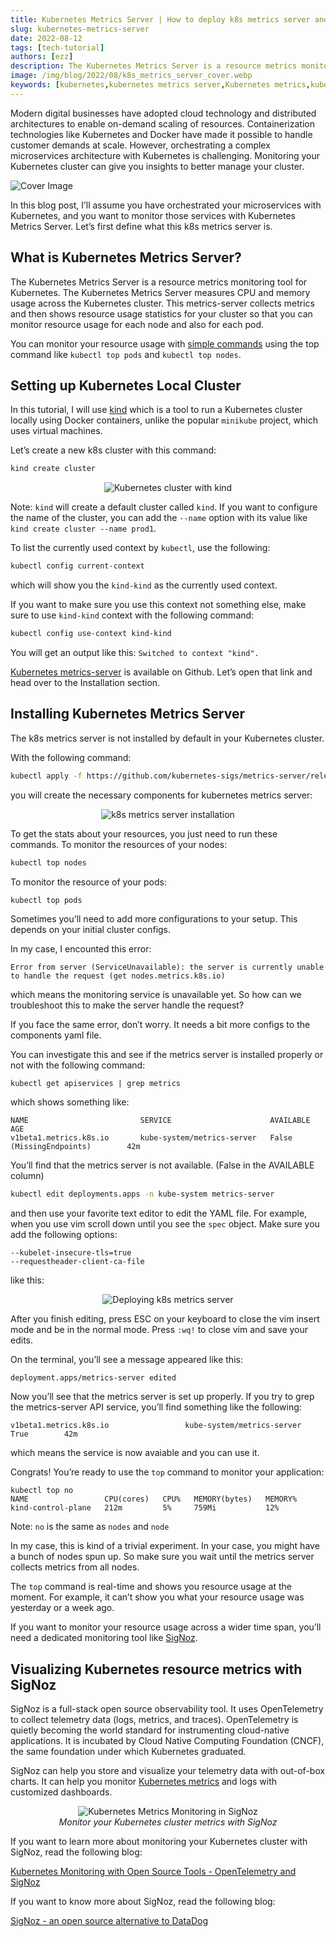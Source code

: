 ```yaml
---
title: Kubernetes Metrics Server | How to deploy k8s metrics server and use it for monitoring
slug: kubernetes-metrics-server
date: 2022-08-12
tags: [tech-tutorial]
authors: [ezz]
description: The Kubernetes Metrics Server is a resource metrics monitoring tool for Kubernetes. The Kubernetes Metrics Server measures CPU and memory usage across the Kubernetes cluster...
image: /img/blog/2022/08/k8s_metrics_server_cover.webp
keywords: [kubernetes,kubernetes metrics server,Kubernetes metrics,kubernetes audit policy]
---
```


<head>
  <link rel="canonical" href="https://signoz.io/blog/kubernetes-audit-logs/"/>
</head>

Modern digital businesses have adopted cloud technology and distributed architectures to enable on-demand scaling of resources. Containerization technologies like Kubernetes and Docker have made it possible to handle customer demands at scale. However, orchestrating a complex microservices architecture with Kubernetes is challenging. Monitoring your Kubernetes cluster can give you insights to better manage your cluster.




![Cover Image](/img/blog/2022/08/k8s_metrics_server_cover.webp)

In this blog post, I’ll assume you have orchestrated your microservices with Kubernetes, and you want to monitor those services with Kubernetes Metrics Server. Let’s first define what this k8s metrics server is.

## What is Kubernetes Metrics Server?

The Kubernetes Metrics Server is a resource metrics monitoring tool for Kubernetes. The Kubernetes Metrics Server measures CPU and memory usage across the Kubernetes cluster. This metrics-server collects metrics and then shows resource usage statistics for your cluster so that you can monitor resource usage for each node and also for each pod.

You can monitor your resource usage with [simple commands](https://signoz.io/blog/kubectl-top/) using the top command like `kubectl top pods` and `kubectl top nodes`.

## Setting up Kubernetes Local Cluster

In this tutorial, I will use <a href = "https://kind.sigs.k8s.io/" rel="noopener noreferrer nofollow" target="_blank">kind</a> which is a tool to run a Kubernetes cluster locally using Docker containers, unlike the popular `minikube` project, which uses virtual machines.

Let’s create a new k8s cluster with this command:

```bash
kind create cluster
```

<figure data-zoomable align='center'>
    <img src="/img/blog/2022/08/k8s_metrics_server01_kind.webp" alt="Kubernetes cluster with kind"/>
</figure>


Note: `kind` will create a default cluster called `kind`. If you want to configure the name of the cluster, you can add the `--name` option with its value like `kind create cluster --name prod1`.

To list the currently used context by `kubectl`, use the following:

```bash
kubectl config current-context
```

which will show you the `kind-kind` as the currently used context.

If you want to make sure you use this context not something else, make sure to use `kind-kind` context with the following command:

```bash
kubectl config use-context kind-kind
```

You will get an output like this: `Switched to context "kind".`

<a href = "https://github.com/kubernetes-sigs/metrics-server" rel="noopener noreferrer nofollow" target="_blank">Kubernetes metrics-server</a> is available on Github. Let’s open that link and head over to the Installation section.

## Installing Kubernetes Metrics Server

The k8s metrics server is not installed by default in your Kubernetes cluster.

With the following command:

```bash
kubectl apply -f https://github.com/kubernetes-sigs/metrics-server/releases/latest/download/components.yaml
```

you will create the necessary components for kubernetes metrics server:

<figure data-zoomable align='center'>
    <img src="/img/blog/2022/08/k8s_metrics_server02_install.webp" alt="k8s metrics server installation"/>
</figure>


To get the stats about your resources, you just need to run these commands.
To monitor the resources of your nodes:

```bash
kubectl top nodes
```

To monitor the resource of your pods:

```bash
kubectl top pods
```

Sometimes you’ll need to add more configurations to your setup. This depends on your initial cluster configs.

In my case, I encounted this error:

```
Error from server (ServiceUnavailable): the server is currently unable to handle the request (get nodes.metrics.k8s.io)
```

which means the monitoring service is unavailable yet. So how can we troubleshoot this to make the server handle the request?

If you face the same error, don’t worry. It needs a bit more configs to the components yaml file.

You can investigate this and see if the metrics server is installed properly or not with the following command:

```
kubectl get apiservices | grep metrics
```

which shows something like:

```
NAME                         SERVICE                      AVAILABLE                       AGE
v1beta1.metrics.k8s.io       kube-system/metrics-server   False (MissingEndpoints)        42m
```

You’ll find that the metrics server is not available. (False in the AVAILABLE column)

```bash
kubectl edit deployments.apps -n kube-system metrics-server
```

and then use your favorite text editor to edit the YAML file. For example, when you use vim scroll down until you see the `spec` object. Make sure you add the following options:

```
--kubelet-insecure-tls=true
--requestheader-client-ca-file
```

like this:

<figure data-zoomable align='center'>
    <img src="/img/blog/2022/08/k8s_metrics_server03_deploy.webp" alt="Deploying k8s metrics server"/>
</figure>


After you finish editing, press ESC on your keyboard to close the vim insert mode and be in the normal mode. Press `:wq!` to close vim and save your edits.

On the terminal, you’ll see a message appeared like this:

```
deployment.apps/metrics-server edited
```

Now you’ll see that the metrics server is set up properly. If you try to grep the metrics-server API service, you’ll find something like the following:

```
v1beta1.metrics.k8s.io                 kube-system/metrics-server   True        42m
```

which means the service is now avaiable and you can use it.

Congrats! You’re ready to use the `top` command to monitor your application:

```
kubectl top no
NAME                 CPU(cores)   CPU%   MEMORY(bytes)   MEMORY%
kind-control-plane   212m         5%     759Mi           12%
```

Note: `no` is the same as `nodes` and `node`

In my case, this is kind of a trivial experiment. In your case, you might have a bunch of nodes spun up. So make sure you wait until the metrics server collects metrics from all nodes.

The `top` command is real-time and shows you resource usage at the moment. For example, it can’t show you what your resource usage was yesterday or a week ago.

If you want to monitor your resource usage across a wider time span, you’ll need a dedicated monitoring tool like [SigNoz](https://signoz.io/).

## Visualizing Kubernetes resource metrics with SigNoz

SigNoz is a full-stack open source observability tool. It uses OpenTelemetry to collect telemetry data (logs, metrics, and traces). OpenTelemetry is quietly becoming the world standard for instrumenting cloud-native applications. It is incubated by Cloud Native Computing Foundation (CNCF), the same foundation under which Kubernetes graduated.

SigNoz can help you store and visualize your telemetry data with out-of-box charts. It can help you monitor [Kubernetes metrics](https://signoz.io/blog/kubernetes-monitoring/) and logs with customized dashboards.

<figure data-zoomable align='center'>
    <img src="/img/blog/2022/08/kubelet_metrics_signoz.webp" alt="Kubernetes Metrics Monitoring in SigNoz"/>
    <figcaption><i>Monitor your Kubernetes cluster metrics with SigNoz</i></figcaption>
</figure>


If you want to learn more about monitoring your Kubernetes cluster with SigNoz, read the following blog:

[Kubernetes Monitoring with Open Source Tools - OpenTelemetry and SigNoz](https://signoz.io/blog/kubernetes-monitoring/)

If you want to know more about SigNoz, read the following blog:

[SigNoz - an open source alternative to DataDog](https://signoz.io/blog/open-source-datadog-alternative/)